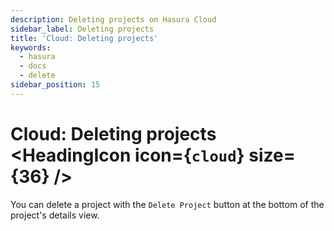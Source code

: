 ```yaml
---
description: Deleting projects on Hasura Cloud
sidebar_label: Deleting projects
title: 'Cloud: Deleting projects'
keywords:
  - hasura
  - docs
  - delete
sidebar_position: 15
---
```



# Cloud: Deleting projects <HeadingIcon icon={`cloud`} size={36} />

You can delete a project with the `Delete Project` button at the bottom of the project's details view.

<Thumbnail src='/img/projects/projects-delete.png' alt='delete a project' width='1199px' />
